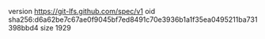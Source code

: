 version https://git-lfs.github.com/spec/v1
oid sha256:d6a62be7c67ae0f9045bf7ed8491c70e3936b1a1f35ea0495211ba731398bbd4
size 1929
